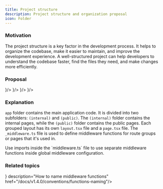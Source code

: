 ```yaml
---
title: Project structure
description: Project structure and organization proposal
icon: Folder
---
```



### Motivation

The project structure is a key factor in the development process. It helps to organize the codebase, make it easier to maintain, and improve the development experience. A well-structured project can help developers to understand the codebase faster, find the files they need, and make changes more efficiently.

### Proposal

<Files>
  <Folder name="app" defaultOpen>
    <Folder name="(internal)" defaultOpen>
      <File name="_middleware.ts" icon={<SquareFunctionIcon className="text-amber-500"/>}/>
      <Folder name="[slug]" defaultOpen>
        <File name="_middleware.ts" icon={<SquareFunctionIcon className="text-amber-500"/>}/>
        <File name="layout.tsx" />
        <File name="page.tsx" />
      </Folder>
    </Folder>
    <Folder name="(public)" defaultOpen>
      <File name="layout.tsx" />
      <File name="page.tsx" />
    </Folder>
    <File name="_middleware.ts" icon={<SquareFunctionIcon className="text-amber-500"/>}/>
    <File name="layout.tsx" />
    <File name="page.tsx" />
    <File name="global.css" />
  </Folder>
  <Folder name="components">
    <File name="button.tsx" />
    <File name="tabs.tsx" />
    <File name="dialog.tsx" />
  </Folder>
  <File name="middleware.ts" icon={<SquareFunctionIcon className="text-amber-500"/>}/>
  <File name="package.json" />
</Files>


### Explanation

`app` folder contains the main application code. It is divided into two subfolders: `(internal)` and `(public)`. The `(internal)` folder contains the internal pages, while the `(public)` folder contains the public pages. Each grouped layout has its own `layout.tsx` file and a `page.tsx` file. The `_middleware.ts` file is used to define middleware functions for route groups or pages that it's used in.

<Callout>
  Use imports inside the `middleware.ts` file to use separate middleware functions inside global middleware configuration.
</Callout>

### Related topics

<Cards>
  <Card title="Functions naming" icon={<SquareFunctionIcon/>} description="How to name middleware functions" href="/docs/v1.4.0/conventions/functions-naming"/>
</Cards>

